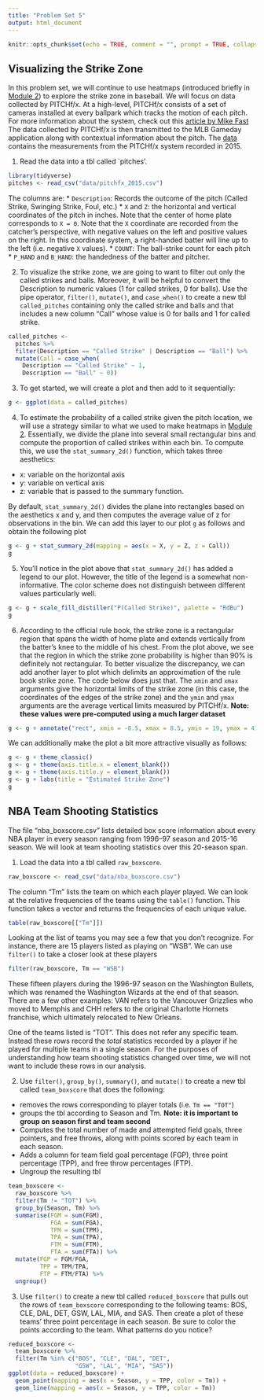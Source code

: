 ```yaml
---
title: "Problem Set 5"
output: html_document
---
```


```r
knitr::opts_chunk$set(echo = TRUE, comment = "", prompt = TRUE, collapse = TRUE, tidy=TRUE, fig.align = "center")

```

## Visualizing the Strike Zone

In this problem set, we will continue to use heatmaps (introduced briefly in [Module 2](module2.html)) to explore the strike zone in baseball.
We will focus on data collected by PITCHf/x.
At a high-level, PITCHf/x consists of a set of cameras installed at every ballpark which tracks the motion of each pitch.
For more information about the system, check out this [article by Mike Fast](http://baseball.physics.illinois.edu/FastPFXGuide.pdf) 
The data collected by PITCHf/x is then transmitted to the MLB Gameday application along with contextual information about the pitch.
The [data](data/pitchfx_2015.csv) contains the measurements from the PITCHf/x system recorded in 2015.

1. Read the data into a tbl called `pitches'. 

```r
library(tidyverse)
pitches <- read_csv("data/pitchfx_2015.csv")
```
The columns are:
* `Description`: Records the outcome of the pitch (Called Strike, Swinging Strike, Foul, etc.)
* `X` and `Z`: the horizontal and vertical coordinates of the pitch in inches. Note that the center of home plate corresponds to `X = 0`. Note that the `X` coordinate are recorded from the catcher's perspective, with negative values on the left and positive values on the right. In this coordinate system, a right-handed batter will line up to the left (i.e. negative `X` values). 
* `COUNT`: The ball-strike count for each pitch
* `P_HAND` and `B_HAND`: the handedness of the batter and pitcher. 

2. To visualize the strike zone, we are going to want to filter out only the called strikes and balls. Moreover, it will be helpful to convert the Description to numeric values (1 for called strikes, 0 for balls). Use the pipe operator, `filter()`, `mutate()`, and `case_when()` to create a new tbl `called_pitches` containing only the called strike and balls and that includes a new column "Call" whose value is 0 for balls and 1 for called strike. 
```r
called_pitches <- 
  pitches %>%
  filter(Description == "Called Strike" | Description == "Ball") %>%
  mutate(Call = case_when(
    Description == "Called Strike" ~ 1,
    Description == "Ball" ~ 0))
```

3. To get started, we will create a plot and then add to it sequentially:
```r
g <- ggplot(data = called_pitches)
```

4. To estimate the probability of a called strike given the pitch location, we will use a strategy similar to what we used to make heatmaps in [Module 2](module2.html). Essentially, we divide the plane into several small rectangular bins and compute the proportion of called strikes within each bin. To compute this, we use the `stat_summary_2d()` function, which takes three aesthetics:
* x: variable on the horizontal axis
* y: variable on vertical axis
* z: variable that is passed to the summary function.

By default, `stat_summary_2d()` divides the plane into rectangles based on the aesthetics x and y, and then computes the average value of z for observations in the bin. 
We can add this layer to our plot `g` as follows and obtain the following plot
```r
g <- g + stat_summary_2d(mapping = aes(x = X, y = Z, z = Call))
g
```

5. You'll notice in the plot above that `stat_summary_2d()` has added a legend to our plot. However, the title of the legend is a somewhat non-informative. The color scheme does not distinguish between different values particularly well. 
```r
g <- g + scale_fill_distiller("P(Called Strike)", palette = "RdBu")
g
```

6. According to the official rule book, the strike zone is a rectangular region that spans the width of home plate and extends vertically from the batter's knee to the middle of his chest. From the plot above, we see that the region in which the strike zone probability is higher than 90% is definitely not rectangular. To better visualize the discrepancy, we can add another layer to plot which delimits an approximation of the rule book strike zone. The code below does just that. The `xmin` and `xmax` arguments give the horizontal limits of the strike zone (in this case, the coordinates of the edges of the strike zone) and the `ymin` and `ymax` arguments are the average vertical limits measured by PITCHf/x. **Note: these values were pre-computed using a much larger dataset**
```r
g <- g + annotate("rect", xmin = -8.5, xmax = 8.5, ymin = 19, ymax = 41.5, alpha = 0, color = "black")
```

We can additionally make the plot a bit more attractive visually as follows:
```r
g <- g + theme_classic()
g <- g + theme(axis.title.x = element_blank())
g <- g + theme(axis.title.y = element_blank())
g <- g + labs(title = "Estimated Strike Zone")
g
```



## NBA Team Shooting Statistics

The file "nba_boxscore.csv" lists detailed box score information about every NBA player in every season ranging from 1996--97 season and 2015-16 season.
We will look at team shooting statistics over this 20-season span. 

1. Load the data into a tbl called `raw_boxscore`. 
```r
raw_boxscore <- read_csv("data/nba_boxscore.csv")
```

The column "Tm" lists the team on which each player played. We can look at the relative frequencies of the teams using the `table()` function. This function takes a vector and returns the frequencies of each unique value. 
```r
table(raw_boxscore[["Tm"]])
```

Looking at the list of teams you may see a few that you don't recognize.
For instance, there are 15 players listed as playing on "WSB". We can use `filter()` to take a closer look at these players
```r
filter(raw_boxscore, Tm == "WSB")
```
These fifteen players during the 1996-97 season on the Washington Bullets, which was renamed the Washington Wizards at the end of that season.
There are a few other examples: VAN refers to the Vancouver Grizzlies who moved to Memphis and CHH refers to the original Charlotte Hornets franchise, which ultimately relocated to New Orleans.

One of the teams listed is "TOT". This does not refer any specific team. Instead these rows record the *total* statistics recorded by a player if he played for multiple teams in a single season. 
For the purposes of understanding how team shooting statistics changed over time, we will not want to include these rows in our analysis.

2. Use `filter()`, `group_by()`, `summary()`, and `mutate()` to create a new tbl called `team_boxscore` that does the following:

* removes the rows corresponding to player totals (i.e. `Tm == "TOT"`)
* groups the tbl according to Season and Tm. **Note: it is important to group on season first and team second **
* Computes the total number of made and attempted field goals, three pointers, and free throws, along with points scored by each team in each season. 
* Adds a column for team field goal percentage (FGP), three point percentage (TPP), and free throw percentages (FTP). 
* Ungroup the resulting tbl

```r
team_boxscore <- 
  raw_boxscore %>% 
  filter(Tm != "TOT") %>%
  group_by(Season, Tm) %>%
  summarise(FGM = sum(FGM),
            FGA = sum(FGA),
            TPM = sum(TPM),
            TPA = sum(TPA),
            FTM = sum(FTM),
            FTA = sum(FTA)) %>% 
  mutate(FGP = FGM/FGA,
         TPP = TPM/TPA,
         FTP = FTM/FTA) %>%
  ungroup()
```

3. Use `filter()` to create a new tbl called `reduced_boxscore` that pulls out the rows of `team_boxscore` corresponding to the following teams: BOS, CLE, DAL, DET, GSW, LAL, MIA, and SAS. Then create a plot of these teams' three point percentage in each season. Be sure to color the points according to the team. What patterns do you notice?

```r
reduced_boxscore <-
  team_boxscore %>% 
  filter(Tm %in% c("BOS", "CLE", "DAL", "DET", 
                   "GSW", "LAL", "MIA", "SAS"))
ggplot(data = reduced_boxscore) + 
  geom_point(mapping = aes(x = Season, y = TPP, color = Tm)) + 
  geom_line(mapping = aes(x = Season, y = TPP, color = Tm))
```

